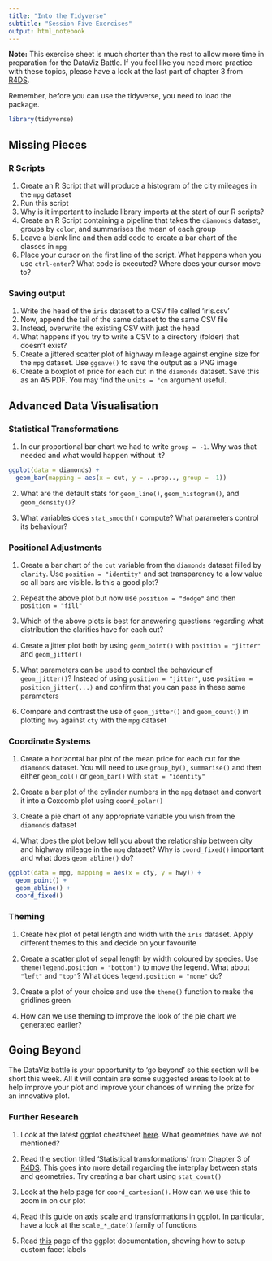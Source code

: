 ```yaml
---
title: "Into the Tidyverse"
subtitle: "Session Five Exercises"
output: html_notebook
---
```


**Note:** This exercise sheet is much shorter than the rest to allow more time in preparation for the DataViz Battle. If you feel like you need more practice with these topics, please have a look at the last part of chapter 3 from [R4DS](https://r4ds.had.co.nz/data-visualisation.html).

Remember, before you can use the tidyverse, you need to load the package.

```r
library(tidyverse)
```

## Missing Pieces

### R Scripts

1. Create an R Script that will produce a histogram of the city mileages in the `mpg` dataset
2. Run this script
3. Why is it important to include library imports at the start of our R scripts?
4. Create an R Script containing a pipeline that takes the `diamonds` dataset, groups by `color`, and summarises the mean of each group
5. Leave a blank line and then add code to create a bar chart of the classes in `mpg`
6. Place your cursor on the first line of the script. What happens when you use `ctrl-enter`? What code is executed? Where does your cursor move to?

### Saving output

1. Write the head of the `iris` dataset to a CSV file called 'iris.csv'
2. Now, append the tail of the same dataset to the same CSV file
3. Instead, overwrite the existing CSV with just the head
4. What happens if you try to write a CSV to a directory (folder) that doesn't exist?
5. Create a jittered scatter plot of highway mileage against engine size for the `mpg` dataset.  Use `ggsave()` to save the output as a PNG image
6. Create a boxplot of price for each cut in the `diamonds` dataset. Save this as an A5 PDF. You may find the `units = "cm` argument useful.

## Advanced Data Visualisation

### Statistical Transformations

1. In our proportional bar chart we had to write `group = -1`. Why was that needed and what would happen without it?

```r
ggplot(data = diamonds) +
  geom_bar(mapping = aes(x = cut, y = ..prop.., group = -1))
```

2. What are the default stats for `geom_line()`, `geom_histogram()`, and `geom_density()`?

3. What variables does `stat_smooth()` compute? What parameters control its behaviour?

### Positional Adjustments

1. Create a bar chart of the `cut` variable from the `diamonds` dataset filled by `clarity`. Use `position = "identity"` and set transparency to a low value so all bars are visible. Is this a good plot?

2. Repeat the above plot but now use `position = "dodge"` and then `position = "fill"`

3. Which of the above plots is best for answering questions regarding what distribution the clarities have for each cut?
 
4. Create a jitter plot both by using `geom_point()` with `position = "jitter"` and `geom_jitter()`

5. What parameters can be used to control the behaviour of `geom_jitter()`? Instead of using `position = "jitter"`, use `position = position_jitter(...)` and confirm that you can pass in these same parameters

6. Compare and contrast the use of `geom_jitter()` and `geom_count()` in plotting `hwy` against `cty` with the `mpg` dataset

### Coordinate Systems

1. Create a horizontal bar plot of the mean price for each cut for the `diamonds` dataset. You will need to use `group_by()`, `summarise()` and then either `geom_col()` or `geom_bar()` with `stat = "identity"`

2. Create a bar plot of the cylinder numbers in the `mpg` dataset and convert it into a Coxcomb plot using `coord_polar()`

3. Create a pie chart of any appropriate variable you wish from the `diamonds` dataset

4. What does the plot below tell you about the relationship between city and highway mileage in the `mpg` dataset? Why is `coord_fixed()` important and what does `geom_abline()` do?

```r
ggplot(data = mpg, mapping = aes(x = cty, y = hwy)) +
  geom_point() + 
  geom_abline() +
  coord_fixed()
```

### Theming

1. Create hex plot of petal length and width with the `iris` dataset. Apply different themes to this and decide on your favourite

2. Create a scatter plot of sepal length by width coloured by species. Use `theme(legend.position = "bottom")` to move the legend. What about `"left"` and `"top"`? What does `legend.position = "none"` do?

3. Create a plot of your choice and use the `theme()` function to make the gridlines green

4. How can we use theming to improve the look of the pie chart we generated earlier?

## Going Beyond

The DataViz battle is your opportunity to 'go beyond' so this section will be short this week. All it will contain are some suggested areas to look at to help improve your plot and improve your chances of winning the prize for an innovative plot.

### Further Research

1. Look at the latest ggplot cheatsheet [here](https://rstudio.com/wp-content/uploads/2016/11/ggplot2-cheatsheet-2.1.pdf). What geometries have we not mentioned? 

2. Read the section titled 'Statistical transformations' from Chapter 3 of [R4DS](https://r4ds.had.co.nz/data-visualisation.html). This goes into more detail regarding the interplay between stats and geometries. Try creating a bar chart using `stat_count()`

3. Look at the help page for `coord_cartesian()`. How can we use this to zoom in on our plot

4. Read [this](http://www.sthda.com/english/wiki/ggplot2-axis-scales-and-transformations) guide on axis scale and transformations in ggplot. In particular, have a look at the `scale_*_date()` family of functions

5. Read [this](https://ggplot2.tidyverse.org/reference/labeller.html) page of the ggplot documentation, showing how to setup custom facet labels